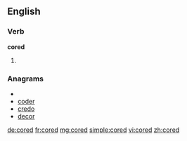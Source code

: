==English==

===Verb===
'''cored'''

# {{past of|[[core]]}}

===Anagrams===
* {{alphagram|cdeor}}
* [[coder#English|coder]]
* [[credo#English|credo]]
* [[decor#English|decor]]

[[de:cored]]
[[fr:cored]]
[[mg:cored]]
[[simple:cored]]
[[vi:cored]]
[[zh:cored]]